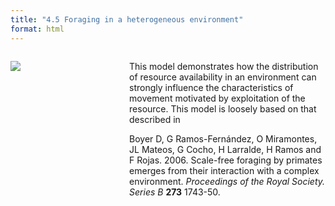 ```yaml
---
title: "4.5 Foraging in a heterogeneous environment"
format: html
---
```


:::: {.columns}
::: {.column width=35%}
[![](4.5-monkeys-foraging.png)](4.5-monkeys-foraging.nlogo)
:::

::: {.column width=65%}
This model demonstrates how the distribution of resource availability in an environment can strongly influence the characteristics of movement motivated by exploitation of the resource. This model is loosely based on that described in

Boyer D, G Ramos-Fernández, O Miramontes, JL Mateos, G Cocho, H Larralde, H Ramos and F Rojas. 2006. Scale-free foraging by primates emerges from their interaction with a complex environment. _Proceedings of the Royal Society. Series B_ **273** 1743-50.
:::
::::